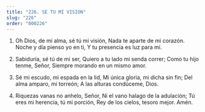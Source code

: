 ```yaml
---
title: "226. SE TU MI VISION"
slug: "226"
order: "000226"
---
```


1. Oh Dios, de mi alma, sé tú mi visión, Nada te aparte de mi corazón.
Noche y día pienso yo en ti,
Y tu presencia es luz para mí.

2. Sabiduría, sé tú de mi ser,
Quiero a tu lado mi senda correr; Como tu hijo tenme, Señor,
Siempre morando en un mismo amor.

3. Sé mi escudo, mi espada en la lid, Mi única gloria, mi dicha sin fin; Del alma amparo, mi torreón;
A las alturas condúceme, Dios.

4. Riquezas vanas no anhelo, Señor, Ni el vano halago de la adulación; Tú eres mi herencia, tú mi porción,
Rey de los cielos, tesoro mejor. Amén.